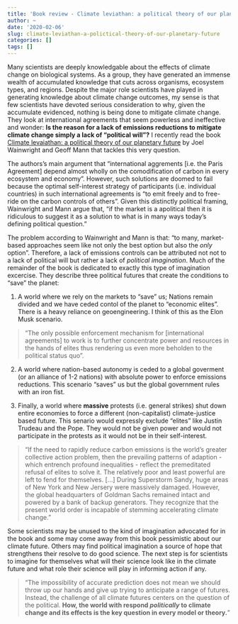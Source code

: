 ```yaml
---
title: 'Book review - Climate leviathan: a political theory of our planetary future.'
author: ~
date: '2020-02-06'
slug: climate-leviathan-a-polictical-theory-of-our-planetary-future
categories: []
tags: []
---
```


Many scientists are deeply knowledgable about the effects of climate change on biological systems. As a group, they have generated an immense wealth of accumulated knowledge that cuts across organisms, ecosystem types, and regions. Despite the major role scientists have played in generating knowledge about climate change outcomes, my sense is that few scientists have devoted serious consideration to why, given the accumulate evidenced, nothing is being done to mitigate climate change. They look at international agreements that seem powerless and ineffective and wonder: **Is the reason for a lack of emissions reductions to mitigate climate change simply a lack of "political will"?** I recently read the book [Climate levaiathan: a political theory of our planetary future](https://www.versobooks.com/books/2545-climate-leviathan) by Joel Wainwright and Geoff Mann that tackles this very question. 

The authors's main argument that "international aggrements [i.e. the Paris Agreement] depend almost wholly on the comodification of carbon in every ecosystem and economy". However, such solutions are doomed to fail because the optimal self-interest strategy of participants (i.e. individual countries) in such international agreements is "to emit freely and to free-ride on the carbon controls of others". Given this distinctly political framing, Wainwright and Mann argue that, "if the market is a apolitical then it is ridiculous to suggest it as a solution to what is in many ways today's defining political question." 

The problem according to Wainwright and Mann is that: "to many, market-based approaches seem like not only the best option but also the _only_ option". Therefore, a lack of emissions controls can be attributed not not to a lack of political will but rather a lack of _political imagination_. Much of the remainder of the book is dedicated to exactly this type of imagination excercise. They describe three political futures that create the conditions to "save" the planet:

1. A world where we rely on the markets to "save" us; Nations remain divided and we have ceded contol of the planet to "economic elites". There is a heavy reliance on geoengineering. I think of this as the Elon Musk scenario. 

> "The only possible enforcement mechanism for [international agreements] to work is to further concentrate power and resources in the hands of elites thus rendering us even more beholden to the political status quo". 

2. A world where nation-based autonomy is ceded to a global goverment (or an alliance of 1-2 nations) with absolute power to enforce emissions reductions. This scenario "saves" us but the global government rules with an iron fist.

3. Finally, a world where **massive** protests (i.e. general strikes) shut down entire economies to force a different (non-capitalist) climate-justice based future. This senario would expressly exclude "elites" like Justin Trudeau and the Pope. They would not be given power and would not participate in the protests as it would not be in their self-interest.

> "If the need to rapidly reduce carbon emissions is the world's greater collective action problem, then the prevailing patterns of adaption - which entrench profound inequalities - reflect the premeditated refusal of elites to solve it. The relatively poor and least powerful are left to fend for themselves. [...] During Superstorm Sandy, huge areas of New York and New Jersery were massively damaged. However, the global headquarters of Goldman Sachs remained intact and powered by a bank of backup generators. They recognize that the present world order is incapable of stemming accelerating climate change." 

Some scientists may be unused to the kind of imagination advocated for in the book and some may come away from this book pessimistic about our climate future. Others may find political imagination a source of hope that strengthens their resolve to do good science. The next step is for scientists to imagine for themselves what will their science look like in the climate future and what role their science will play in informing action if any. 

> "The impossibility of accurate prediction does not mean we should throw up our hands and give up trying to anticipate a range of futures. Instead, the challenge of all climate futures centers on the question of the political. **How, the world with respond _politically_ to climate change and its effects is the key question in every model or theory.**" 
